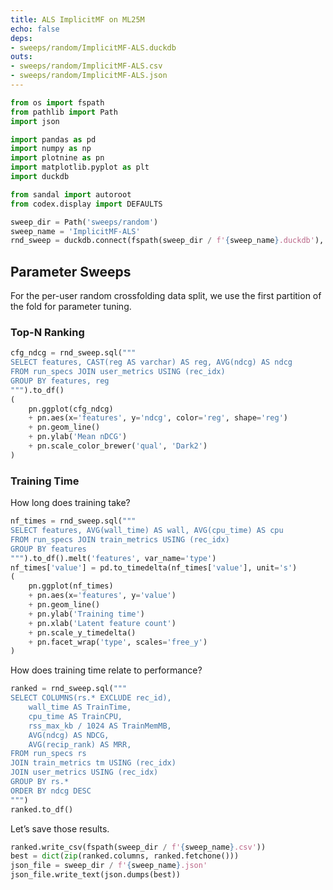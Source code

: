 ```yaml
---
title: ALS ImplicitMF on ML25M
echo: false
deps:
- sweeps/random/ImplicitMF-ALS.duckdb
outs:
- sweeps/random/ImplicitMF-ALS.csv
- sweeps/random/ImplicitMF-ALS.json
---
```


```python
from os import fspath
from pathlib import Path
import json
```

```python
import pandas as pd
import numpy as np
import plotnine as pn
import matplotlib.pyplot as plt
import duckdb
```

```python
from sandal import autoroot
from codex.display import DEFAULTS
```

```python
sweep_dir = Path('sweeps/random')
sweep_name = 'ImplicitMF-ALS'
rnd_sweep = duckdb.connect(fspath(sweep_dir / f'{sweep_name}.duckdb'), read_only=True)
```

## Parameter Sweeps

For the per-user random crossfolding data split, we use the first partition of
the fold for parameter tuning.

### Top-N Ranking

```python
cfg_ndcg = rnd_sweep.sql("""
SELECT features, CAST(reg AS varchar) AS reg, AVG(ndcg) AS ndcg
FROM run_specs JOIN user_metrics USING (rec_idx)
GROUP BY features, reg
""").to_df()
(
    pn.ggplot(cfg_ndcg)
    + pn.aes(x='features', y='ndcg', color='reg', shape='reg')
    + pn.geom_line()
    + pn.ylab('Mean nDCG')
    + pn.scale_color_brewer('qual', 'Dark2')
)
```

### Training Time

How long does training take?

```python
nf_times = rnd_sweep.sql("""
SELECT features, AVG(wall_time) AS wall, AVG(cpu_time) AS cpu
FROM run_specs JOIN train_metrics USING (rec_idx)
GROUP BY features
""").to_df().melt('features', var_name='type')
nf_times['value'] = pd.to_timedelta(nf_times['value'], unit='s')
(
    pn.ggplot(nf_times)
    + pn.aes(x='features', y='value')
    + pn.geom_line()
    + pn.ylab('Training time')
    + pn.xlab('Latent feature count')
    + pn.scale_y_timedelta()
    + pn.facet_wrap('type', scales='free_y')
)
```

How does training time relate to performance?

```python
ranked = rnd_sweep.sql("""
SELECT COLUMNS(rs.* EXCLUDE rec_id),
    wall_time AS TrainTime,
    cpu_time AS TrainCPU,
    rss_max_kb / 1024 AS TrainMemMB,
    AVG(ndcg) AS NDCG,
    AVG(recip_rank) AS MRR,
FROM run_specs rs
JOIN train_metrics tm USING (rec_idx)
JOIN user_metrics USING (rec_idx)
GROUP BY rs.*
ORDER BY ndcg DESC
""")
ranked.to_df()
```

Let's save those results.

```python
ranked.write_csv(fspath(sweep_dir / f'{sweep_name}.csv'))
best = dict(zip(ranked.columns, ranked.fetchone()))
json_file = sweep_dir / f'{sweep_name}.json'
json_file.write_text(json.dumps(best))
```
